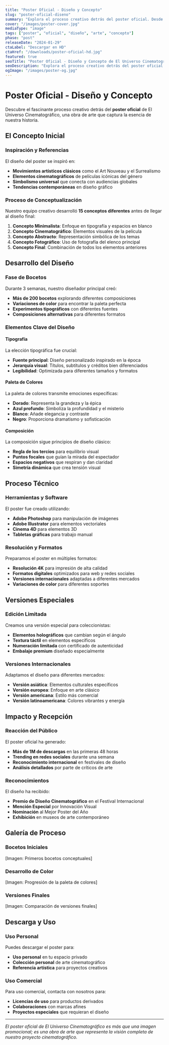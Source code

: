 ```yaml
---
title: "Poster Oficial - Diseño y Concepto"
slug: "poster-oficial-diseno"
summary: "Explora el proceso creativo detrás del poster oficial. Desde el concepto inicial hasta el diseño final que captura la esencia de la película."
cover: "/images/poster-cover.jpg"
mediaType: "image"
tags: ["poster", "oficial", "diseño", "arte", "concepto"]
phase: "post"
releaseDate: "2024-01-29"
ctaLabel: "Descargar en HD"
ctaHref: "/downloads/poster-oficial-hd.jpg"
featured: true
seoTitle: "Poster Oficial - Diseño y Concepto de El Universo Cinematográfico"
seoDescription: "Explora el proceso creativo detrás del poster oficial. Desde el concepto inicial hasta el diseño final que captura la esencia de la película."
ogImage: "/images/poster-og.jpg"
---
```


# Poster Oficial - Diseño y Concepto

Descubre el fascinante proceso creativo detrás del **poster oficial** de El Universo Cinematográfico, una obra de arte que captura la esencia de nuestra historia.

## El Concepto Inicial

### Inspiración y Referencias

El diseño del poster se inspiró en:

- **Movimientos artísticos clásicos** como el Art Nouveau y el Surrealismo
- **Elementos cinematográficos** de películas icónicas del género
- **Simbolismo universal** que conecta con audiencias globales
- **Tendencias contemporáneas** en diseño gráfico

### Proceso de Conceptualización

Nuestro equipo creativo desarrolló **15 conceptos diferentes** antes de llegar al diseño final:

1. **Concepto Minimalista**: Enfoque en tipografía y espacios en blanco
2. **Concepto Cinematográfico**: Elementos visuales de la película
3. **Concepto Abstracto**: Representación simbólica de los temas
4. **Concepto Fotográfico**: Uso de fotografía del elenco principal
5. **Concepto Final**: Combinación de todos los elementos anteriores

## Desarrollo del Diseño

### Fase de Bocetos

Durante 3 semanas, nuestro diseñador principal creó:

- **Más de 200 bocetos** explorando diferentes composiciones
- **Variaciones de color** para encontrar la paleta perfecta
- **Experimentos tipográficos** con diferentes fuentes
- **Composiciones alternativas** para diferentes formatos

### Elementos Clave del Diseño

#### Tipografía

La elección tipográfica fue crucial:

- **Fuente principal**: Diseño personalizado inspirado en la época
- **Jerarquía visual**: Títulos, subtítulos y créditos bien diferenciados
- **Legibilidad**: Optimizada para diferentes tamaños y formatos

#### Paleta de Colores

La paleta de colores transmite emociones específicas:

- **Dorado**: Representa la grandeza y la épica
- **Azul profundo**: Simboliza la profundidad y el misterio
- **Blanco**: Añade elegancia y contraste
- **Negro**: Proporciona dramatismo y sofisticación

#### Composición

La composición sigue principios de diseño clásico:

- **Regla de los tercios** para equilibrio visual
- **Puntos focales** que guían la mirada del espectador
- **Espacios negativos** que respiran y dan claridad
- **Simetría dinámica** que crea tensión visual

## Proceso Técnico

### Herramientas y Software

El poster fue creado utilizando:

- **Adobe Photoshop** para manipulación de imágenes
- **Adobe Illustrator** para elementos vectoriales
- **Cinema 4D** para elementos 3D
- **Tabletas gráficas** para trabajo manual

### Resolución y Formatos

Preparamos el poster en múltiples formatos:

- **Resolución 4K** para impresión de alta calidad
- **Formatos digitales** optimizados para web y redes sociales
- **Versiones internacionales** adaptadas a diferentes mercados
- **Variaciones de color** para diferentes soportes

## Versiones Especiales

### Edición Limitada

Creamos una versión especial para coleccionistas:

- **Elementos holográficos** que cambian según el ángulo
- **Textura táctil** en elementos específicos
- **Numeración limitada** con certificado de autenticidad
- **Embalaje premium** diseñado especialmente

### Versiones Internacionales

Adaptamos el diseño para diferentes mercados:

- **Versión asiática**: Elementos culturales específicos
- **Versión europea**: Enfoque en arte clásico
- **Versión americana**: Estilo más comercial
- **Versión latinoamericana**: Colores vibrantes y energía

## Impacto y Recepción

### Reacción del Público

El poster oficial ha generado:

- **Más de 1M de descargas** en las primeras 48 horas
- **Trending en redes sociales** durante una semana
- **Reconocimiento internacional** en festivales de diseño
- **Análisis detallados** por parte de críticos de arte

### Reconocimientos

El diseño ha recibido:

- **Premio de Diseño Cinematográfico** en el Festival Internacional
- **Mención Especial** por Innovación Visual
- **Nominación** al Mejor Poster del Año
- **Exhibición** en museos de arte contemporáneo

## Galería de Proceso

### Bocetos Iniciales

[Imagen: Primeros bocetos conceptuales]

### Desarrollo de Color

[Imagen: Progresión de la paleta de colores]

### Versiones Finales

[Imagen: Comparación de versiones finales]

## Descarga y Uso

### Uso Personal

Puedes descargar el poster para:

- **Uso personal** en tu espacio privado
- **Colección personal** de arte cinematográfico
- **Referencia artística** para proyectos creativos

### Uso Comercial

Para uso comercial, contacta con nosotros para:

- **Licencias de uso** para productos derivados
- **Colaboraciones** con marcas afines
- **Proyectos especiales** que requieran el diseño

---

*El poster oficial de El Universo Cinematográfico es más que una imagen promocional; es una obra de arte que representa la visión completa de nuestro proyecto cinematográfico.*
